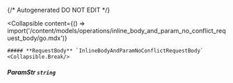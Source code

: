{/* Autogenerated DO NOT EDIT  */}

<Collapsible
    content={() => import('/content/models/operations/inline_body_and_param_no_conflict_request_body/go.mdx')}
>
    ##### **RequestBody** `InlineBodyAndParamNoConflictRequestBody`
    <Collapsible.Break/>
</Collapsible>

##### **ParamStr** `string`

